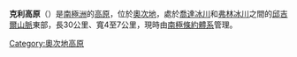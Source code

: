 {{coord|81|24|S|159|30|E|source:GNIS|display=title}}

'''克利高原'''（{{lang-en|Kelly Plateau}}）是[[南極洲|南極洲]]的[[高原|高原]]，位於[[奧次地|奧次地]]，處於[[喬達冰川|喬達冰川]]和[[弗林冰川|弗林冰川]]之間的[[邱吉爾山脈|邱吉爾山脈]]東部，長30公里、寬4至7公里，現時由[[南極條約體系|南極條約體系]]管理。

{{DEFAULTSORT:Kelly Plateau}}
[[Category:奧次地高原|Category:奧次地高原]]


{{OatesLand-geo-stub}}
